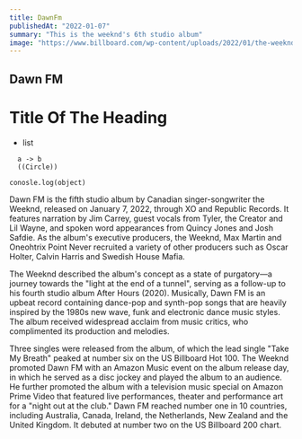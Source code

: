 ```yaml
---
title: DawnFm
publishedAt: "2022-01-07"
summary: "This is the weeknd's 6th studio album"
image: "https://www.billboard.com/wp-content/uploads/2022/01/the-weeknd-dawn-fm-promo-2022-billboard-1548.jpg?w=1024"
---
```


## Dawn FM

# Title Of The Heading

- list

```
  a -> b
  ((Circle))
```

```
conosle.log(object)
```

Dawn FM is the fifth studio album by Canadian singer-songwriter the Weeknd, released on January 7, 2022, through XO and Republic Records. It features narration by Jim Carrey, guest vocals from Tyler, the Creator and Lil Wayne, and spoken word appearances from Quincy Jones and Josh Safdie. As the album's executive producers, the Weeknd, Max Martin and Oneohtrix Point Never recruited a variety of other producers such as Oscar Holter, Calvin Harris and Swedish House Mafia.

The Weeknd described the album's concept as a state of purgatory—a journey towards the "light at the end of a tunnel", serving as a follow-up to his fourth studio album After Hours (2020). Musically, Dawn FM is an upbeat record containing dance-pop and synth-pop songs that are heavily inspired by the 1980s new wave, funk and electronic dance music styles. The album received widespread acclaim from music critics, who complimented its production and melodies.

Three singles were released from the album, of which the lead single "Take My Breath" peaked at number six on the US Billboard Hot 100. The Weeknd promoted Dawn FM with an Amazon Music event on the album release day, in which he served as a disc jockey and played the album to an audience. He further promoted the album with a television music special on Amazon Prime Video that featured live performances, theater and performance art for a "night out at the club." Dawn FM reached number one in 10 countries, including Australia, Canada, Ireland, the Netherlands, New Zealand and the United Kingdom. It debuted at number two on the US Billboard 200 chart.
